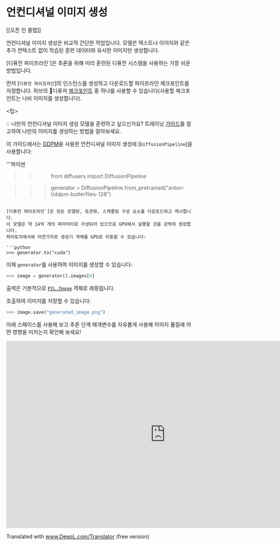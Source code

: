 <!--Copy 2023 허깅페이스 팀. 모든 권리 보유.

아파치 라이선스 버전 2.0("라이선스")에 따라 라이선스가 부여되며, 라이선스를 준수하는 경우를 제외하고는 이 파일을 사용할 수 없습니다.
라이선스. 라이선스 사본은 다음 주소에서 구할 수 있습니다.

http://www.apache.org/licenses/LICENSE-2.0

관련 법률에서 요구하거나 서면으로 동의하지 않는 한, 라이선스에 따라 배포되는 소프트웨어는 다음과 같이 배포됩니다.
명시적이든 묵시적이든 어떠한 종류의 보증이나 조건 없이 "있는 그대로" 배포됩니다. 라이선스를 참조하세요.
라이선스에 따른 권한 및 제한을 규율하는 특정 언어를 참조하십시오.
-->

# 언컨디셔널 이미지 생성

[[오픈 인 콜랩]]

언컨디셔널 이미지 생성은 비교적 간단한 작업입니다. 모델은 텍스트나 이미지와 같은 추가 컨텍스트 없이 학습된 훈련 데이터와 유사한 이미지만 생성합니다.

[디퓨전 파이프라인`]은 추론을 위해 미리 훈련된 디퓨전 시스템을 사용하는 가장 쉬운 방법입니다.

먼저 [`디퓨전 파이프라인`]의 인스턴스를 생성하고 다운로드할 파이프라인 체크포인트를 지정합니다.
허브의 🧨디퓨저 [체크포인트](https://huggingface.co/models?library=diffusers&sort=downloads) 중 하나를 사용할 수 있습니다(사용할 체크포인트는 나비 이미지를 생성합니다).

<팁>

💡 나만의 언컨디셔널 이미지 생성 모델을 훈련하고 싶으신가요? 트레이닝 [가이드](training/unconditional_training)를 참고하여 나만의 이미지를 생성하는 방법을 알아보세요.

</Tip>

이 가이드에서는 [DDPM](https://arxiv.org/abs/2006.11239)을 사용한 언컨디셔널 이미지 생성에 [`DiffusionPipeline`]을 사용합니다:

'''파이썬
>>> from diffusers import DiffusionPipeline

>>> generator = DiffusionPipeline.from_pretrained("anton-l/ddpm-butterflies-128")
```

[디퓨전 파이프라인`]은 모든 모델링, 토큰화, 스케줄링 구성 요소를 다운로드하고 캐시합니다. 
이 모델은 약 14억 개의 파라미터로 구성되어 있으므로 GPU에서 실행할 것을 강력히 권장합니다.
파이토치에서와 마찬가지로 생성기 객체를 GPU로 이동할 수 있습니다:

'''python
>>> generator.to("cuda")
```

이제 `generator`를 사용하여 이미지를 생성할 수 있습니다:

```python
>>> image = generator().images[0]
```

출력은 기본적으로 [`PIL.Image`](https://pillow.readthedocs.io/en/stable/reference/Image.html?highlight=image#the-image-class) 객체로 래핑됩니다.

호출하여 이미지를 저장할 수 있습니다:

```python
>>> image.save("generated_image.png")
```

아래 스페이스를 사용해 보고 추론 단계 매개변수를 자유롭게 사용해 이미지 품질에 어떤 영향을 미치는지 확인해 보세요!

<iframe
	src="https://stevhliu-ddpm-butterflies-128.hf.space"
	frameborder="0"
	width="850"
	height="500"
></iframe>


Translated with www.DeepL.com/Translator (free version)